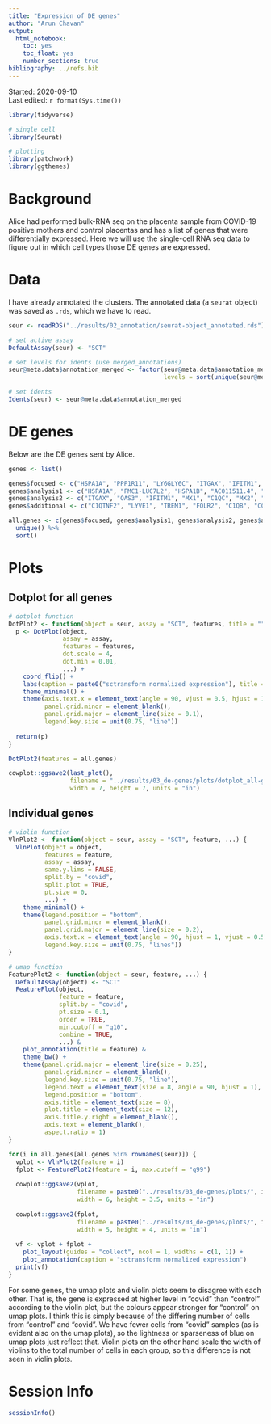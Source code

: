 ```yaml
---
title: "Expression of DE genes"
author: "Arun Chavan"
output:
  html_notebook:
    toc: yes
    toc_float: yes
    number_sections: true
bibliography: ../refs.bib
---
```

Started: 2020-09-10  
Last edited: `r format(Sys.time())`

```r
library(tidyverse)

# single cell
library(Seurat)

# plotting
library(patchwork)
library(ggthemes)
```


# Background
Alice had performed bulk-RNA seq on the placenta sample from COVID-19 positive mothers and control placentas and has a list of genes that were differentially expressed. Here we will use the single-cell RNA seq data to figure out in which cell types those DE genes are expressed. 

# Data
I have already annotated the clusters. The annotated data (a `seurat` object) was saved as `.rds`, which we have to read. 

```r
seur <- readRDS("../results/02_annotation/seurat-object_annotated.rds")
```

```r
# set active assay
DefaultAssay(seur) <- "SCT"

# set levels for idents (use merged_annotations)
seur@meta.data$annotation_merged <- factor(seur@meta.data$annotation_merged,
                                           levels = sort(unique(seur@meta.data$annotation_merged)))

# set idents
Idents(seur) <- seur@meta.data$annotation_merged
```

# DE genes
Below are the DE genes sent by Alice. 

```r
genes <- list()

genes$focused <- c("HSPA1A", "PPP1R11", "LY6GLY6C", "ITGAX", "IFITM1", "C1QC", "CCL2", "OAS3", "MX1")
genes$analysis1 <- c("HSPA1A", "FMC1-LUC7L2", "HSPA1B",	"AC011511.4", "PPP1R11", "AL139300.1", "LY6GLY6C")
genes$analysis2 <- c("ITGAX", "OAS3", "IFITM1", "MX1", "C1QC", "MX2", "CCL2")
genes$additional <- c("C1QTNF2", "LYVE1", "TREM1", "FOLR2", "C1QB",	"CCL2", "TNFRSF10C", "CXCL9", "IL1R2", "IL36A", "CD28", "OAS1", "IL1RN", "CD36", "CXCR2",	"SERPING1", "CXCR1", "TNFRSF10C", "C1QA")

all.genes <- c(genes$focused, genes$analysis1, genes$analysis2, genes$additional) %>% 
  unique() %>% 
  sort()
```

# Plots
## Dotplot for all genes

```r
# dotplot function
DotPlot2 <- function(object = seur, assay = "SCT", features, title = "", ...) {
  p <- DotPlot(object, 
               assay = assay,
               features = features, 
               dot.scale = 4, 
               dot.min = 0.01,
               ...) +
    coord_flip() +
    labs(caption = paste0("sctransform normalized expression"), title = title) +
    theme_minimal() +
    theme(axis.text.x = element_text(angle = 90, vjust = 0.5, hjust = 1),
          panel.grid.minor = element_blank(),
          panel.grid.major = element_line(size = 0.1),
          legend.key.size = unit(0.75, "line"))
  
  return(p)
}
```

```r
DotPlot2(features = all.genes)

cowplot::ggsave2(last_plot(), 
                 filename = "../results/03_de-genes/plots/dotplot_all-genes.pdf", 
                 width = 7, height = 7, units = "in")
```

## Individual genes
```r
# violin function
VlnPlot2 <- function(object = seur, assay = "SCT", feature, ...) {
  VlnPlot(object = object, 
          features = feature, 
          assay = assay, 
          same.y.lims = FALSE,
          split.by = "covid", 
          split.plot = TRUE,
          pt.size = 0,
          ...) + 
    theme_minimal() +
    theme(legend.position = "bottom",
          panel.grid.minor = element_blank(),
          panel.grid.major = element_line(size = 0.2),
          axis.text.x = element_text(angle = 90, hjust = 1, vjust = 0.5),
          legend.key.size = unit(0.75, "lines"))
}
```

```r
# umap function
FeaturePlot2 <- function(object = seur, feature, ...) {
  DefaultAssay(object) <- "SCT"
  FeaturePlot(object, 
              feature = feature, 
              split.by = "covid",
              pt.size = 0.1, 
              order = TRUE, 
              min.cutoff = "q10", 
              combine = TRUE,
              ...) &
    plot_annotation(title = feature) &
    theme_bw() +
    theme(panel.grid.major = element_line(size = 0.25),
          panel.grid.minor = element_blank(),
          legend.key.size = unit(0.75, "line"),
          legend.text = element_text(size = 8, angle = 90, hjust = 1),
          legend.position = "bottom",
          axis.title = element_text(size = 8),
          plot.title = element_text(size = 12),
          axis.title.y.right = element_blank(),
          axis.text = element_blank(),
          aspect.ratio = 1)
}
```


```r

for(i in all.genes[all.genes %in% rownames(seur)]) {
  vplot <- VlnPlot2(feature = i)
  fplot <- FeaturePlot2(feature = i, max.cutoff = "q99")
  
  cowplot::ggsave2(vplot, 
                   filename = paste0("../results/03_de-genes/plots/", i, "_violinplot.pdf"),
                   width = 6, height = 3.5, units = "in")
  
  cowplot::ggsave2(fplot, 
                   filename = paste0("../results/03_de-genes/plots/", i, "_on-umap.png"),
                   width = 5, height = 4, units = "in")
  
  vf <- vplot + fplot + 
    plot_layout(guides = "collect", ncol = 1, widths = c(1, 1)) + 
    plot_annotation(caption = "sctransform normalized expression")
  print(vf)
}
```

For some genes, the umap plots and violin plots seem to disagree with each other. That is, the gene is expressed at higher level in "covid" than "control" according to the violin plot, but the colours appear stronger for "control" on umap plots. I think this is simply because of the differing number of cells from "control" and "covid". We have fewer cells from "covid" samples (as is evident also on the umap plots), so the lightness or sparseness of blue on umap plots just reflect that. Violin plots on the other hand scale the width of violins to the total number of cells in each group, so this difference is not seen in violin plots.

# Session Info
```r
sessionInfo()
```

